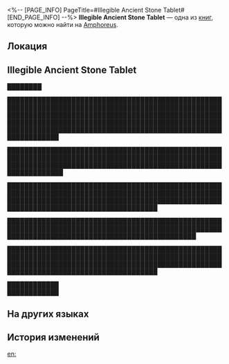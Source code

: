 <%-- [PAGE_INFO]
PageTitle=#Illegible Ancient Stone Tablet#
[END_PAGE_INFO] --%>
{{Дополнить}}
{{Книга Инфобокс
|id           = 467
|partIds      = 190778
|Название     = 
|Изображение  = Предмет Книга Амфореус 4.png
|Мир          = Amphoreus
|Томов        = 1
|Автор        = <!--нужно добавить-->
|Описание     = A stone tablet covered in text written in the ancient Kremnos language. Maybe you can find someone who understands that language to help you translate it.
|Том1         = {{tx}}
|Источник1    = {{tx|Отсутствует источник}}
|Персонажи    = 
|Фракции      = 
}}
'''Illegible Ancient Stone Tablet''' — одна из [[Книги|книг]], которую можно найти на [[Amphoreus]].

==Локация==
{{Отметка карты|<!--название карты-->|<!--id отметки-->}}

==Illegible Ancient Stone Tablet==
████████

██████████████████████████████████████████████████████████████████████████████████████████████████████████████████████████████████████████████████████████████████████████████████████████████████████████████████████████████████████████████████████████████████████

███████████████████████████████████████████████████████████████████████████████████████████████████████████████████████████████████████████████████████████████████

█████████████████████████████████████████████████████████████████████████████████████████████████████████████████████████████████████████████████████████████████████████████████████████

████████████████████████████████████████████████████████████████████████████████████████████████████████████████████████████████████████████████

█████████████████████████████████████████████████████████████████████████████████████████████████████████████████████████████████████████████████████████████████████████████████████████

████████████<br />
████████████

==На других языках==
{{На других языках
|en   = Illegible Ancient Stone Tablet
|zhs  = 看不懂文字的古语石板
|zht  = 看不懂文字的古語石板
|ja   = 判読不能な古代文字の石板
|ko   = 글자를 알아볼 수 없는 고대어 석판
|es   = Losa antigua ilegible
|fr   = Ancienne tablette en pierre illisible
|ru   = Скрижали на неизвестном древнем языке
|th   = แผ่นหินภาษาโบราณ ที่อ่านไม่ออก
|vi   = Phiến Đá Chữ Cổ Đọc Không Hiểu
|de   = Antike Tafel mit unverständlicher Schrift
|id   = Prasasti Kuno yang Tulisannya Tidak Dikenal
|pt   = Tabuleta de Pedra Antiga Ilegível
}}

==История изменений==
{{История изменений|3.5}}

[[en:]]